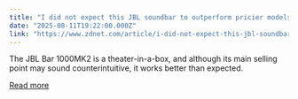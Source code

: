 ```yaml
---
title: "I did not expect this JBL soundbar to outperform pricier models by Sonos and Bose like this"
date: "2025-08-11T19:22:00.000Z"
link: "https://www.zdnet.com/article/i-did-not-expect-this-jbl-soundbar-to-outperform-pricier-models-by-sonos-and-bose-like-this/"
---
```


The JBL Bar 1000MK2 is a theater-in-a-box, and although its main selling point may sound counterintuitive, it works better than expected.

[Read more](https://www.zdnet.com/article/i-did-not-expect-this-jbl-soundbar-to-outperform-pricier-models-by-sonos-and-bose-like-this/)
